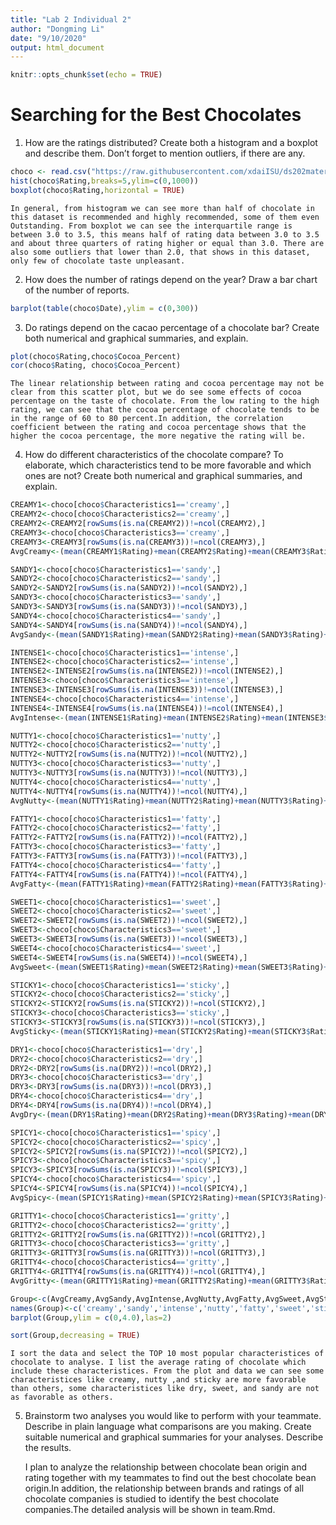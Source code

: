```yaml
---
title: "Lab 2 Individual 2"
author: "Dongming Li"
date: "9/10/2020"
output: html_document
---
```


```r
knitr::opts_chunk$set(echo = TRUE)
```

# Searching for the Best Chocolates
1. How are the ratings distributed? Create both a histogram and a boxplot and describe them. Don’t forget to mention outliers, if there are any.

```r
choco <- read.csv("https://raw.githubusercontent.com/xdaiISU/ds202materials/master/hwlabs/data/choco.csv") 
hist(choco$Rating,breaks=5,ylim=c(0,1000))
boxplot(choco$Rating,horizontal = TRUE)
```
    
    In general, from histogram we can see more than half of chocolate in this dataset is recommended and highly recommended, some of them even Outstanding. From boxplot we can see the interquartile range is between 3.0 to 3.5, this means half of rating data between 3.0 to 3.5 and about three quarters of rating higher or equal than 3.0. There are also some outliers that lower than 2.0, that shows in this dataset, only few of chocolate taste unpleasant.

2. How does the number of ratings depend on the year? Draw a bar chart of the number of reports.
```r
barplot(table(choco$Date),ylim = c(0,300))
```


3. Do ratings depend on the cacao percentage of a chocolate bar? Create both numerical and graphical summaries, and explain.
```r
plot(choco$Rating,choco$Cocoa_Percent)
cor(choco$Rating, choco$Cocoa_Percent)
```
    
    The linear relationship between rating and cocoa percentage may not be clear from this scatter plot, but we do see some effects of cocoa percentage on the taste of chocolate. From the low rating to the high rating, we can see that the cocoa percentage of chocolate tends to be in the range of 60 to 80 percent.In addition, the correlation coefficient between the rating and cocoa percentage shows that the higher the cocoa percentage, the more negative the rating will be.


4. How do different characteristics of the chocolate compare? To elaborate, which characteristics tend to be more favorable and which ones are not? Create both numerical and graphical summaries, and explain.
```r

CREAMY1<-choco[choco$Characteristics1=='creamy',]
CREAMY2<-choco[choco$Characteristics2=='creamy',]
CREAMY2<-CREAMY2[rowSums(is.na(CREAMY2))!=ncol(CREAMY2),]
CREAMY3<-choco[choco$Characteristics3=='creamy',]
CREAMY3<-CREAMY3[rowSums(is.na(CREAMY3))!=ncol(CREAMY3),]
AvgCreamy<-(mean(CREAMY1$Rating)+mean(CREAMY2$Rating)+mean(CREAMY3$Rating))/3

SANDY1<-choco[choco$Characteristics1=='sandy',]
SANDY2<-choco[choco$Characteristics2=='sandy',]
SANDY2<-SANDY2[rowSums(is.na(SANDY2))!=ncol(SANDY2),]
SANDY3<-choco[choco$Characteristics3=='sandy',]
SANDY3<-SANDY3[rowSums(is.na(SANDY3))!=ncol(SANDY3),]
SANDY4<-choco[choco$Characteristics4=='sandy',]
SANDY4<-SANDY4[rowSums(is.na(SANDY4))!=ncol(SANDY4),]
AvgSandy<-(mean(SANDY1$Rating)+mean(SANDY2$Rating)+mean(SANDY3$Rating)+mean(SANDY4$Rating)) / 4

INTENSE1<-choco[choco$Characteristics1=='intense',]
INTENSE2<-choco[choco$Characteristics2=='intense',]
INTENSE2<-INTENSE2[rowSums(is.na(INTENSE2))!=ncol(INTENSE2),]
INTENSE3<-choco[choco$Characteristics3=='intense',]
INTENSE3<-INTENSE3[rowSums(is.na(INTENSE3))!=ncol(INTENSE3),]
INTENSE4<-choco[choco$Characteristics4=='intense',]
INTENSE4<-INTENSE4[rowSums(is.na(INTENSE4))!=ncol(INTENSE4),]
AvgIntense<-(mean(INTENSE1$Rating)+mean(INTENSE2$Rating)+mean(INTENSE3$Rating)+mean(INTENSE4$Rating))/4

NUTTY1<-choco[choco$Characteristics1=='nutty',]
NUTTY2<-choco[choco$Characteristics2=='nutty',]
NUTTY2<-NUTTY2[rowSums(is.na(NUTTY2))!=ncol(NUTTY2),]
NUTTY3<-choco[choco$Characteristics3=='nutty',]
NUTTY3<-NUTTY3[rowSums(is.na(NUTTY3))!=ncol(NUTTY3),]
NUTTY4<-choco[choco$Characteristics4=='nutty',]
NUTTY4<-NUTTY4[rowSums(is.na(NUTTY4))!=ncol(NUTTY4),]
AvgNutty<-(mean(NUTTY1$Rating)+mean(NUTTY2$Rating)+mean(NUTTY3$Rating)+mean(NUTTY4$Rating))/4

FATTY1<-choco[choco$Characteristics1=='fatty',]
FATTY2<-choco[choco$Characteristics2=='fatty',]
FATTY2<-FATTY2[rowSums(is.na(FATTY2))!=ncol(FATTY2),]
FATTY3<-choco[choco$Characteristics3=='fatty',]
FATTY3<-FATTY3[rowSums(is.na(FATTY3))!=ncol(FATTY3),]
FATTY4<-choco[choco$Characteristics4=='fatty',]
FATTY4<-FATTY4[rowSums(is.na(FATTY4))!=ncol(FATTY4),]
AvgFatty<-(mean(FATTY1$Rating)+mean(FATTY2$Rating)+mean(FATTY3$Rating)+mean(FATTY4$Rating))/4

SWEET1<-choco[choco$Characteristics1=='sweet',]
SWEET2<-choco[choco$Characteristics2=='sweet',]
SWEET2<-SWEET2[rowSums(is.na(SWEET2))!=ncol(SWEET2),]
SWEET3<-choco[choco$Characteristics3=='sweet',]
SWEET3<-SWEET3[rowSums(is.na(SWEET3))!=ncol(SWEET3),]
SWEET4<-choco[choco$Characteristics4=='sweet',]
SWEET4<-SWEET4[rowSums(is.na(SWEET4))!=ncol(SWEET4),]
AvgSweet<-(mean(SWEET1$Rating)+mean(SWEET2$Rating)+mean(SWEET3$Rating)+mean(SWEET4$Rating))/4

STICKY1<-choco[choco$Characteristics1=='sticky',]
STICKY2<-choco[choco$Characteristics2=='sticky',]
STICKY2<-STICKY2[rowSums(is.na(STICKY2))!=ncol(STICKY2),]
STICKY3<-choco[choco$Characteristics3=='sticky',]
STICKY3<-STICKY3[rowSums(is.na(STICKY3))!=ncol(STICKY3),]
AvgSticky<-(mean(STICKY1$Rating)+mean(STICKY2$Rating)+mean(STICKY3$Rating))/3

DRY1<-choco[choco$Characteristics1=='dry',]
DRY2<-choco[choco$Characteristics2=='dry',]
DRY2<-DRY2[rowSums(is.na(DRY2))!=ncol(DRY2),]
DRY3<-choco[choco$Characteristics3=='dry',]
DRY3<-DRY3[rowSums(is.na(DRY3))!=ncol(DRY3),]
DRY4<-choco[choco$Characteristics4=='dry',]
DRY4<-DRY4[rowSums(is.na(DRY4))!=ncol(DRY4),]
AvgDry<-(mean(DRY1$Rating)+mean(DRY2$Rating)+mean(DRY3$Rating)+mean(DRY4$Rating))/4

SPICY1<-choco[choco$Characteristics1=='spicy',]
SPICY2<-choco[choco$Characteristics2=='spicy',]
SPICY2<-SPICY2[rowSums(is.na(SPICY2))!=ncol(SPICY2),]
SPICY3<-choco[choco$Characteristics3=='spicy',]
SPICY3<-SPICY3[rowSums(is.na(SPICY3))!=ncol(SPICY3),]
SPICY4<-choco[choco$Characteristics4=='spicy',]
SPICY4<-SPICY4[rowSums(is.na(SPICY4))!=ncol(SPICY4),]
AvgSpicy<-(mean(SPICY1$Rating)+mean(SPICY2$Rating)+mean(SPICY3$Rating)+mean(SPICY4$Rating))/4

GRITTY1<-choco[choco$Characteristics1=='gritty',]
GRITTY2<-choco[choco$Characteristics2=='gritty',]
GRITTY2<-GRITTY2[rowSums(is.na(GRITTY2))!=ncol(GRITTY2),]
GRITTY3<-choco[choco$Characteristics3=='gritty',]
GRITTY3<-GRITTY3[rowSums(is.na(GRITTY3))!=ncol(GRITTY3),]
GRITTY4<-choco[choco$Characteristics4=='gritty',]
GRITTY4<-GRITTY4[rowSums(is.na(GRITTY4))!=ncol(GRITTY4),]
AvgGritty<-(mean(GRITTY1$Rating)+mean(GRITTY2$Rating)+mean(GRITTY3$Rating)+mean(GRITTY4$Rating))/4

Group<-c(AvgCreamy,AvgSandy,AvgIntense,AvgNutty,AvgFatty,AvgSweet,AvgSticky,AvgDry,AvgSpicy,AvgGritty)
names(Group)<-c('creamy','sandy','intense','nutty','fatty','sweet','sticky','dry','spicy','gritty')
barplot(Group,ylim = c(0,4.0),las=2)
```
```r
sort(Group,decreasing = TRUE)
```
    
    I sort the data and select the TOP 10 most popular characteristices of chocolate to analyse. I list the average rating of chocolate which include these characteristices. From the plot and data we can see some characteristices like creamy, nutty ,and sticky are more favorable than others, some characteristices like dry, sweet, and sandy are not as favorable as others.
    
5. Brainstorm two analyses you would like to perform with your teammate. Describe in plain language what comparisons are you making. Create suitable numerical and graphical summaries for your analyses. Describe the results.

    I plan to analyze the relationship between chocolate bean origin and rating together with my teammates to find out the best chocolate bean origin.In addition, the relationship between brands and ratings of all chocolate companies is studied to identify the best chocolate companies.The detailed analysis will be shown in team.Rmd.









